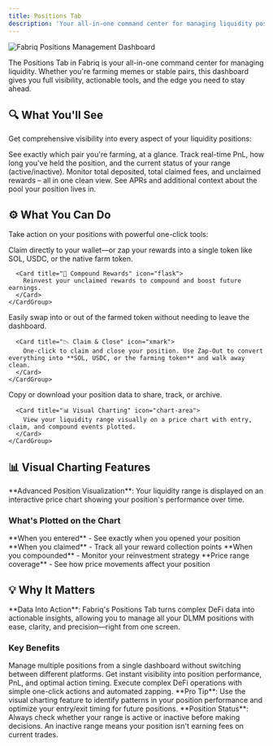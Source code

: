 ```yaml
---
title: Positions Tab
description: 'Your all-in-one command center for managing liquidity positions'
---
```


![Fabriq Positions Management Dashboard](https://raw.githubusercontent.com/SolMeteorAI/docs/main/images/Fabriq%20Position%20Docs.png)

The Positions Tab in Fabriq is your all-in-one command center for managing liquidity. Whether you're farming memes or stable pairs, this dashboard gives you full visibility, actionable tools, and the edge you need to stay ahead.

## 🔍 What You'll See

Get comprehensive visibility into every aspect of your liquidity positions:

<CardGroup cols={2}>
  <Card title="🧬 Farming Pair" icon="dna">
    See exactly which pair you're farming, at a glance.
  </Card>
  
  <Card title="📈 Performance Metrics" icon="chart-line">
    Track real-time PnL, how long you've held the position, and the current status of your range (active/inactive).
  </Card>
  
  <Card title="💰 Financial Breakdown" icon="wallet">
    Monitor total deposited, total claimed fees, and unclaimed rewards – all in one clean view.
  </Card>
  
  <Card title="📊 Pool Stats" icon="chart-bar">
    See APRs and additional context about the pool your position lives in.
  </Card>
</CardGroup>

## ⚙️ What You Can Do

Take action on your positions with powerful one-click tools:

<Tabs>
  <Tab title="Rewards & Claims">
    <CardGroup cols={2}>
      <Card title="✅ Claim Rewards" icon="hand-holding-dollar">
        Claim directly to your wallet—or zap your rewards into a single token like SOL, USDC, or the native farm token.
      </Card>
      
      <Card title="🧪 Compound Rewards" icon="flask">
        Reinvest your unclaimed rewards to compound and boost future earnings.
      </Card>
    </CardGroup>
  </Tab>
  
  <Tab title="Trading & Management">
    <CardGroup cols={2}>
      <Card title="🔁 Swap In/Out" icon="arrow-right-arrow-left">
        Easily swap into or out of the farmed token without needing to leave the dashboard.
      </Card>
      
      <Card title="📉 Claim & Close" icon="xmark">
        One-click to claim and close your position. Use Zap-Out to convert everything into **SOL, USDC, or the farming token** and walk away clean.
      </Card>
    </CardGroup>
  </Tab>
  
  <Tab title="Analytics & Sharing">
    <CardGroup cols={2}>
      <Card title="🚀 Flex Your Position" icon="share">
        Copy or download your position data to share, track, or archive.
      </Card>
      
      <Card title="📊 Visual Charting" icon="chart-area">
        View your liquidity range visually on a price chart with entry, claim, and compound events plotted.
      </Card>
    </CardGroup>
  </Tab>
</Tabs>

## 📊 Visual Charting Features

<Info>
**Advanced Position Visualization**: Your liquidity range is displayed on an interactive price chart showing your position's performance over time.
</Info>

### What's Plotted on the Chart

<Steps>
  <Step title="Entry Points">
    **When you entered** - See exactly when you opened your position
  </Step>
  <Step title="Claim Events">
    **When you claimed** - Track all your reward collection points
  </Step>
  <Step title="Compound Actions">
    **When you compounded** - Monitor your reinvestment strategy
  </Step>
  <Step title="Range Visualization">
    **Price range coverage** - See how price movements affect your position
  </Step>
</Steps>

## 💡 Why It Matters

<Note>
**Data Into Action**: Fabriq's Positions Tab turns complex DeFi data into actionable insights, allowing you to manage all your DLMM positions with ease, clarity, and precision—right from one screen.
</Note>

### Key Benefits

<CardGroup cols={3}>
  <Card title="🎯 Unified Management" icon="bullseye">
    Manage multiple positions from a single dashboard without switching between different platforms.
  </Card>
  
  <Card title="📈 Real-Time Insights" icon="bolt">
    Get instant visibility into position performance, PnL, and optimal action timing.
  </Card>
  
  <Card title="🔄 Streamlined Actions" icon="gears">
    Execute complex DeFi operations with simple one-click actions and automated zapping.
  </Card>
</CardGroup>

<Tip>
**Pro Tip**: Use the visual charting feature to identify patterns in your position performance and optimize your entry/exit timing for future positions.
</Tip>

<Warning>
**Position Status**: Always check whether your range is active or inactive before making decisions. An inactive range means your position isn't earning fees on current trades.
</Warning>
